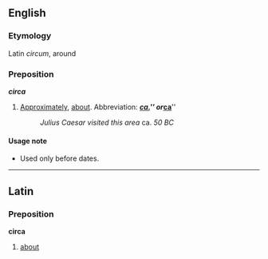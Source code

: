 ==English==
===Etymology===
Latin ''circum'', around

===Preposition===
'''''circa'''''<!--italic bold, because this is not a naturalised word-->

#[[Approximately]], [[about]].  Abbreviation: '''''[[ca.]]''''' or '''''[[ca.|ca]]'''''
#:''Julius Caesar visited this area'' ca. ''50 BC''

====Usage note====
*Used only before dates.

----
==Latin==
===Preposition===
'''circa'''

#[[about]]